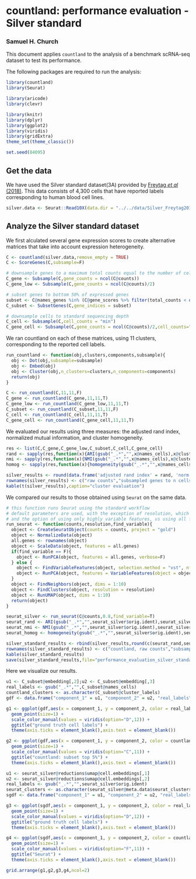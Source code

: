# countland: performance evaluation - Silver standard
### Samuel H. Church

This document applies `countland` to the analysis of a benchmark scRNA-seq dataset to test its performance.

The following packages are required to run the analysis:

```r
library(countland)
library(Seurat)

library(aricode)
library(clevr)

library(knitr)
library(dplyr)
library(ggplot2)
library(viridis)
library(gridExtra)
theme_set(theme_classic())

set.seed(84095)
```

## Get the data

We have used the Silver standard dataset(3A) provided by [Freytag _et al_ (2018)](10.12688/f1000research.15809.2). This data consists of 4,300 cells that have reported labels corresponding to human blood cell lines.

```r
silver.data <- Seurat::Read10X(data.dir = "../../data/Silver_Freytag2018/SilverDataset3a_Freytag2018")
```

## Analyze the Silver standard dataset 

We first alculated several gene expression scores to create alternative matrices that take into account expression heterogeneity.

```r
C <- countland(silver.data,remove_empty = TRUE)
C <- ScoreGenes(C,subsample=F)
```

```r
# downsample genes to a maximum total counts equal to the number of cells
C_gene <- Subsample(C,gene_counts = ncol(C@counts))
C_gene_low <- Subsample(C,gene_counts = ncol(C@counts)/2)

# subset genes to bottom 50% of expressed genes
subset <- C@names_genes %in% (C@gene_scores %>% filter(total_counts < quantile(total_counts,0.95)) %>% pull(names))
C_subset <- SubsetGenes(C,gene_indices = subset)

# downsample cells to standard sequencing depth
C_cell <- Subsample(C,cell_counts = "min")
C_gene_cell <- Subsample(C,gene_counts = ncol(C@counts)/2,cell_counts="min")
```

We ran countland on each of these matrices, using 11 clusters, corresponding to the reported cell labels.

```r
run_countland <- function(obj,clusters,components,subsample){
  obj <- Dot(obj,subsample=subsample)
  obj <- Embed(obj)
  obj <- Cluster(obj,n_clusters=clusters,n_components=components)
  return(obj)
}

C <- run_countland(C,11,11,F)
C_gene <- run_countland(C_gene,11,11,T)
C_gene_low <- run_countland(C_gene_low,11,11,T)
C_subset <- run_countland(C_subset,11,11,F)
C_cell <- run_countland(C_cell,11,11,T)
C_gene_cell <- run_countland(C_gene_cell,11,11,T)
```

We evaluated our results using three measures: the adjusted rand index, normalized mutual information, and cluster homogeneity.

```r
res <- list(C,C_gene,C_gene_low,C_subset,C_cell,C_gene_cell)
rand <- sapply(res,function(x){ARI(gsub("_.*","",x@names_cells),x@cluster_labels)})
nmi <- sapply(res,function(x){NMI(gsub("_.*","",x@names_cells),x@cluster_labels)})
homog <- sapply(res,function(x){homogeneity(gsub("_.*","",x@names_cells),x@cluster_labels)})

silver_results <- round(data.frame('adjusted rand index' = rand, 'norm. mutual info.' = nmi, "homogeneity" = homog, check.names=F),3)
rownames(silver_results) <- c("raw counts","subsampled genes to n cells","subsampled genes to 0.5 * n_cells","dropped top 5% of genes","standard sequencing depth across cells","subsampled genes and standard sequencing depth")
kable(t(silver_results),caption="cluster evaluation")
```

We compared our results to those obtained using `Seurat` on the same data. 

```r
# this function runs Seurat using the standard workflow
# default parameters are used, with the exception of resolution, which can be adjusted
# and the option of using only highly variable features, vs using all features
run_seurat <- function(counts,resolution,find_variable){
  object <- CreateSeuratObject(counts = counts, project = "gold")
  object <- NormalizeData(object)
  all.genes <- rownames(object)
  object <- ScaleData(object, features = all.genes)
  if(find_variable == F){
    object <- RunPCA(object, features = all.genes, verbose=F)
  } else {
    object <- FindVariableFeatures(object, selection.method = "vst", nfeatures = 2000)
    object <- RunPCA(object, features = VariableFeatures(object = object), verbose=F)    
  }
  object <- FindNeighbors(object, dims = 1:10)
  object <- FindClusters(object, resolution = resolution)
  object <- RunUMAP(object, dims = 1:10)
  return(object)
}

seurat_silver <- run_seurat(C@counts,0.8,find_variable=T)
seurat_rand <- ARI(gsub("_.*","",seurat_silver$orig.ident),seurat_silver@meta.data$seurat_clusters)
seurat_nmi <- NMI(gsub("_.*","",seurat_silver$orig.ident),seurat_silver@meta.data$seurat_clusters)
seurat_homog <- homogeneity(gsub("_.*","",seurat_silver$orig.ident),seurat_silver@meta.data$seurat_clusters)

silver_standard_results <- rbind(silver_results,round(c(seurat_rand,seurat_nmi,seurat_homog),3))
rownames(silver_standard_results) <- c("countland, raw counts","subsampled genes to n cells","subsampled genes to 0.5 * n_cells","dropped top 5% of genes","standard sequencing depth across cells","subsampled genes and standard sequencing depth","Seurat")
kable(silver_standard_results)
save(silver_standard_results,file="performance_evaluation_silver_standard_results.RData")
```

Here we visualize our results.

```r
u1 <- C_subset@embedding[,2];u2 <- C_subset@embedding[,3]
real_labels <- gsub("_.*","",C_subset@names_cells)
countland_clusters <- as.character(C_subset@cluster_labels)
gdf <- data.frame("component_1" = u1, "component_2" = u2, "real_labels" = real_labels, "countland_clusters" = countland_clusters)

g1 <- ggplot(gdf,aes(x = component_1, y = component_2, color = real_labels)) + 
  geom_point(size=1) +
  scale_color_manual(values = viridis(option="D",12)) + 
  ggtitle("ground truth cell labels") + 
  theme(axis.ticks = element_blank(),axis.text = element_blank())

g2 <- ggplot(gdf,aes(x = component_1, y = component_2, color = countland_clusters)) + 
  geom_point(size=1) +
  scale_color_manual(values = viridis(option="C",11)) + 
  ggtitle("countland: subset top 5%") + 
  theme(axis.ticks = element_blank(),axis.text = element_blank())

u1 <- seurat_silver@reductions$umap@cell.embeddings[,1]
u2 <- seurat_silver@reductions$umap@cell.embeddings[,2]
real_labels <- gsub("_.*","",seurat_silver$orig.ident)
seurat_clusters <- as.character(seurat_silver@meta.data$seurat_clusters)
sgdf <- data.frame("component_1" = u1, "component_2" = u2, "real_labels" = real_labels, "seurat_clusters" = seurat_clusters)

g3 <- ggplot(sgdf,aes(x = component_1, y = component_2, color = real_labels)) + 
  geom_point(size=1) +
  scale_color_manual(values = viridis(option="D",12)) + 
  ggtitle("ground truth cell labels") + 
  theme(axis.ticks = element_blank(),axis.text = element_blank())

g4 <- ggplot(sgdf,aes(x = component_1, y = component_2, color = countland_clusters)) + 
  geom_point(size=1) +
  scale_color_manual(values = viridis(option="F",11)) + 
  ggtitle("Seurat") + 
  theme(axis.ticks = element_blank(),axis.text = element_blank())

grid.arrange(g1,g2,g3,g4,ncol=2)
```



